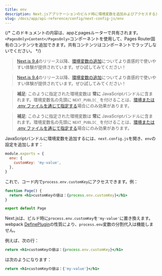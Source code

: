 ```yaml
---
title: env
description: Next.jsアプリケーションのビルド時に環境変数を追加およびアクセスする方法を学びます。
slug: /docs/app/api-reference/config/next-config-js/env
---
```


{/* このドキュメントの内容は、appとpagesルーターで共有されます。`<PagesOnly>Content</PagesOnly>`コンポーネントを使用して、Pages Router固有のコンテンツを追加できます。共有コンテンツはコンポーネントでラップしないでください。 */}

<AppOnly>

> [Next.js 9.4](https://nextjs.org/blog/next-9-4)のリリース以降、[環境変数の追加](/docs/app/building-your-application/configuring/environment-variables)についてより直感的で使いやすい体験が提供されています。ぜひ試してみてください！

</AppOnly>

<PagesOnly>

> [Next.js 9.4](https://nextjs.org/blog/next-9-4)のリリース以降、[環境変数の追加](/docs/pages/building-your-application/configuring/environment-variables)についてより直感的で使いやすい体験が提供されています。ぜひ試してみてください！

</PagesOnly>

<AppOnly>

> **補足**: このように指定された環境変数は **常に** JavaScriptバンドルに含まれます。環境変数名の先頭に `NEXT_PUBLIC_` を付けることは、[環境または .env ファイルを通じて指定する](/docs/app/building-your-application/configuring/environment-variables)場合にのみ効果があります。

</AppOnly>

<PagesOnly>

> **補足**: このように指定された環境変数は **常に** JavaScriptバンドルに含まれます。環境変数名の先頭に `NEXT_PUBLIC_` を付けることは、[環境または .env ファイルを通じて指定する](/docs/pages/building-your-application/configuring/environment-variables)場合にのみ効果があります。

</PagesOnly>

JavaScriptバンドルに環境変数を追加するには、`next.config.js`を開き、`env`の設定を追加します：

```js filename="next.config.js"
module.exports = {
  env: {
    customKey: 'my-value',
  },
}
```

これで、コード内で`process.env.customKey`にアクセスできます。例：

```jsx
function Page() {
  return <h1>customKeyの値は：{process.env.customKey}</h1>
}

export default Page
```

Next.jsは、ビルド時に`process.env.customKey`を`'my-value'`に置き換えます。webpack [DefinePlugin](https://webpack.js.org/plugins/define-plugin/)の性質により、`process.env`変数の分割代入は機能しません。

例えば、次の行：

```jsx
return <h1>customKeyの値は：{process.env.customKey}</h1>
```

は次のようになります：

```jsx
return <h1>customKeyの値は：{'my-value'}</h1>
```
